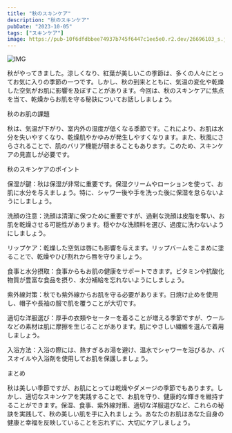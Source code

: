 ```yaml
---
title: "秋のスキンケア"
description: "秋のスキンケア"
pubDate: "2023-10-05"
tags: ["スキンケア"]
image: https://pub-10f6dfdbbee74937b745f6447c1ee5e0.r2.dev/26696103_s.jpg
---
```




![IMG](https://pub-10f6dfdbbee74937b745f6447c1ee5e0.r2.dev/26696103_s.jpg)

秋がやってきました。涼しくなり、紅葉が美しいこの季節は、多くの人々にとってお気に入りの季節の一つです。しかし、秋の到来とともに、気温の変化や乾燥した空気がお肌に影響を及ぼすことがあります。今回は、秋のスキンケアに焦点を当て、乾燥からお肌を守る秘訣についてお話ししましょう。

秋のお肌の課題

秋は、気温が下がり、室内外の湿度が低くなる季節です。これにより、お肌は水分を失いやすくなり、乾燥肌やかゆみが発生しやすくなります。また、秋風にさらされることで、肌のバリア機能が弱まることもあります。このため、スキンケアの見直しが必要です。

秋のスキンケアのポイント

保湿が鍵：秋は保湿が非常に重要です。保湿クリームやローションを使って、お肌に水分を与えましょう。特に、シャワー後や手を洗った後に保湿を怠らないようにしましょう。

洗顔の注意：洗顔は清潔に保つために重要ですが、過剰な洗顔は皮脂を奪い、お肌を乾燥させる可能性があります。穏やかな洗顔料を選び、過度に洗わないようにしましょう。

リップケア：乾燥した空気は唇にも影響を与えます。リップバームをこまめに塗ることで、乾燥やひび割れから唇を守りましょう。

食事と水分摂取：食事からもお肌の健康をサポートできます。ビタミンや抗酸化物質が豊富な食品を摂り、水分補給を忘れないようにしましょう。

紫外線対策：秋でも紫外線からお肌を守る必要があります。日焼け止めを使用し、帽子や長袖の服で肌を覆うことが大切です。

適切な洋服選び：厚手の衣類やセーターを着ることが増える季節ですが、ウールなどの素材は肌に摩擦を生じることがあります。肌にやさしい繊維を選んで着用しましょう。

入浴方法：入浴の際には、熱すぎるお湯を避け、温水でシャワーを浴びるか、バスオイルや入浴剤を使用してお肌を保護しましょう。

まとめ

秋は美しい季節ですが、お肌にとっては乾燥やダメージの季節でもあります。しかし、適切なスキンケアを実践することで、お肌を守り、健康的な輝きを維持することができます。保湿、食事、紫外線対策、適切な洋服選びなど、これらの秘訣を実践して、秋の美しい肌を手に入れましょう。あなたのお肌はあなた自身の健康と幸福を反映していることを忘れずに、大切にケアしましょう。
